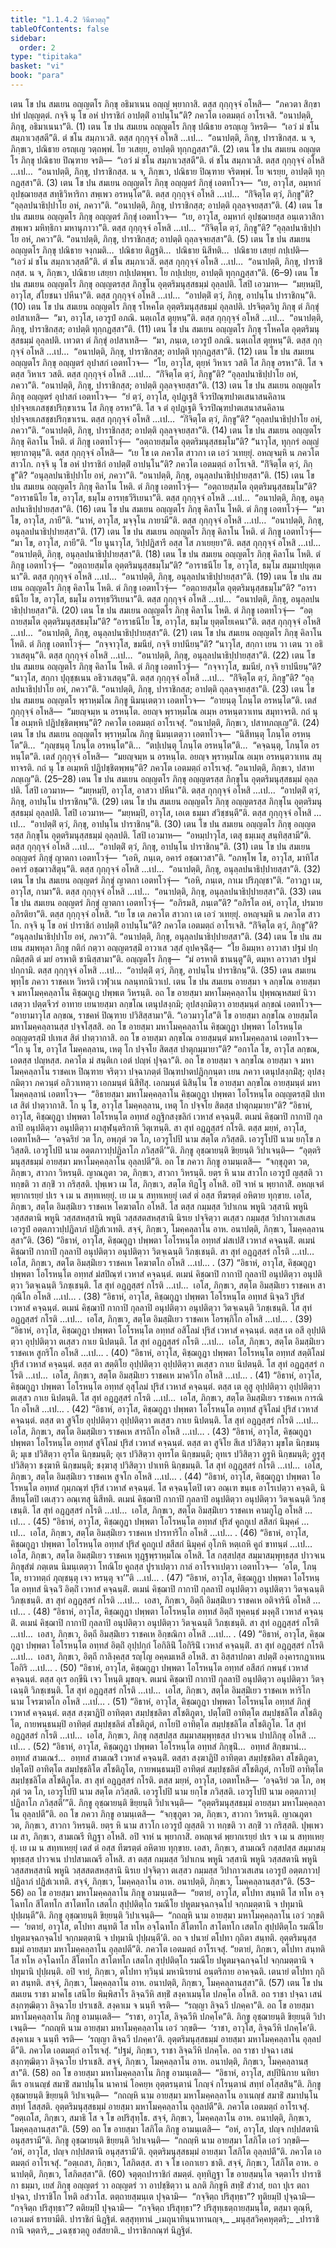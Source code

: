```yaml
---
title: "1.1.4.2 วินีตวตฺถุ"
tableOfContents: false
sidebar:
  order: 2
type: "tipitaka"
basket: "vi"
book: "para"
---
```



<DynamicBreadcrumb />

<Division number="223" book="para">

<Paragraph number="713" book="para">
เตน โข ปน สมเยน อญฺญตโร ภิกฺขุ อธิมาเนน อญฺญํ พฺยากาสิ. ตสฺส กุกฺกุจฺจํ อโหสิ—  “ภควตา สิกฺขาปทํ ปญฺญตฺตํ. กจฺจิ นุ โข อหํ ปาราชิกํ อาปตฺติํ อาปนฺโน”ติ? ภควโต เอตมตฺถํ อาโรเจสิ. “อนาปตฺติ, ภิกฺขุ, อธิมาเนนา”ติ. (1)
</Paragraph>

<Paragraph number="714" book="para">
เตน โข ปน สมเยน อญฺญตโร ภิกฺขุ ปณิธาย อรญฺเญ วิหรติ—  “เอวํ มํ ชโน สมฺภาเวสฺสตี”ติ. ตํ ชโน สมฺภาเวสิ. ตสฺส กุกฺกุจฺจํ อโหสิ …เป…  “อนาปตฺติ, ภิกฺขุ, ปาราชิกสฺส. น จ, ภิกฺขเว, ปณิธาย อรญฺเญ วตฺถพฺพํ. โย วเสยฺย, อาปตฺติ ทุกฺกฏสฺสา”ติ. (2)
</Paragraph>

<Paragraph number="715" book="para">
เตน โข ปน สมเยน อญฺญตโร ภิกฺขุ ปณิธาย ปิณฺฑาย จรติ—  “เอวํ มํ ชโน สมฺภาเวสฺสตี”ติ. ตํ ชโน สมฺภาเวสิ. ตสฺส กุกฺกุจฺจํ อโหสิ …เป…  “อนาปตฺติ, ภิกฺขุ, ปาราชิกสฺส. น จ, ภิกฺขเว, ปณิธาย ปิณฺฑาย จริตพฺพํ. โย จเรยฺย, อาปตฺติ ทุกฺกฏสฺสา”ติ. (3)
</Paragraph>

<Paragraph number="716" book="para">
เตน โข ปน สมเยน อญฺญตโร ภิกฺขุ อญฺญตรํ ภิกฺขุํ เอตทโวจ—  “เย, อาวุโส, อมฺหากํ อุปชฺฌายสฺส สทฺธิวิหาริกา สพฺเพว อรหนฺโต”ติ. ตสฺส กุกฺกุจฺจํ อโหสิ …เป…  “กิํจิตฺโต ตฺวํ, ภิกฺขู”ติ? “อุลฺลปนาธิปฺปาโย อหํ, ภควา”ติ. “อนาปตฺติ, ภิกฺขุ, ปาราชิกสฺส; อาปตฺติ ถุลฺลจฺจยสฺสา”ติ. (4)
</Paragraph>

<Paragraph number="717" book="para">
เตน โข ปน สมเยน อญฺญตโร ภิกฺขุ อญฺญตรํ ภิกฺขุํ เอตทโวจ—  “เย, อาวุโส, อมฺหากํ อุปชฺฌายสฺส อนฺเตวาสิกา สพฺเพว มหิทฺธิกา มหานุภาวา”ติ. ตสฺส กุกฺกุจฺจํ อโหสิ …เป…  “กิํจิตฺโต ตฺวํ, ภิกฺขู”ติ? “อุลฺลปนาธิปฺปาโย อหํ, ภควา”ติ. “อนาปตฺติ, ภิกฺขุ, ปาราชิกสฺส; อาปตฺติ ถุลฺลจฺจยสฺสา”ติ. (5)
</Paragraph>

<Paragraph number="718" book="para">
เตน โข ปน สมเยน อญฺญตโร ภิกฺขุ ปณิธาย จงฺกมติ…  ปณิธาย ติฏฺฐติ…  ปณิธาย นิสีทติ…  ปณิธาย เสยฺยํ กปฺเปติ—  “เอวํ มํ ชโน สมฺภาเวสฺสตี”ติ. ตํ ชโน สมฺภาเวสิ. ตสฺส กุกฺกุจฺจํ อโหสิ …เป…  “อนาปตฺติ, ภิกฺขุ, ปาราชิกสฺส. น จ, ภิกฺขเว, ปณิธาย เสยฺยา กปฺเปตพฺพา. โย กปฺเปยฺย, อาปตฺติ ทุกฺกฏสฺสา”ติ. (6–9)
</Paragraph>

<Paragraph number="719" book="para">
เตน โข ปน สมเยน อญฺญตโร ภิกฺขุ อญฺญตรสฺส ภิกฺขุโน อุตฺตริมนุสฺสธมฺมํ อุลฺลปติ. โสปิ เอวมาห—  “มยฺหมฺปิ, อาวุโส, สํโยชนา ปหีนา”ติ. ตสฺส กุกฺกุจฺจํ อโหสิ …เป…  “อาปตฺติํ ตฺวํ, ภิกฺขุ, อาปนฺโน ปาราชิกนฺ”ติ. (10)
</Paragraph>

</Division>
<Division number="224" book="para">

<Paragraph number="720" book="para">
เตน โข ปน สมเยน อญฺญตโร ภิกฺขุ รโหคโต อุตฺตริมนุสฺสธมฺมํ อุลฺลปติ. ปรจิตฺตวิทู ภิกฺขุ ตํ ภิกฺขุํ อปสาเทสิ—  “มา, อาวุโส, เอวรูปํ อภณิ. นตฺเถโส ตุยฺหนฺ”ติ. ตสฺส กุกฺกุจฺจํ อโหสิ …เป…  “อนาปตฺติ, ภิกฺขุ, ปาราชิกสฺส; อาปตฺติ ทุกฺกฏสฺสา”ติ. (11)
</Paragraph>

<Paragraph number="721" book="para">
เตน โข ปน สมเยน อญฺญตโร ภิกฺขุ รโหคโต อุตฺตริมนุสฺสธมฺมํ อุลฺลปติ. เทวตา ตํ ภิกฺขุํ อปสาเทสิ—  “มา, ภนฺเต, เอวรูปํ อภณิ. นตฺเถโส ตุยฺหนฺ”ติ. ตสฺส กุกฺกุจฺจํ อโหสิ …เป…  “อนาปตฺติ, ภิกฺขุ, ปาราชิกสฺส; อาปตฺติ ทุกฺกฏสฺสา”ติ. (12)
</Paragraph>

<Paragraph number="722" book="para">
เตน โข ปน สมเยน อญฺญตโร ภิกฺขุ อญฺญตรํ อุปาสกํ เอตทโวจ—  “โย, อาวุโส, ตุยฺหํ วิหาเร วสติ โส ภิกฺขุ อรหา”ติ. โส จ ตสฺส วิหาเร วสติ. ตสฺส กุกฺกุจฺจํ อโหสิ …เป…  “กิํจิตฺโต ตฺวํ, ภิกฺขู”ติ? “อุลฺลปนาธิปฺปาโย อหํ, ภควา”ติ. “อนาปตฺติ, ภิกฺขุ, ปาราชิกสฺส; อาปตฺติ ถุลฺลจฺจยสฺสา”ติ. (13)
</Paragraph>

<Paragraph number="723" book="para">
เตน โข ปน สมเยน อญฺญตโร ภิกฺขุ อญฺญตรํ อุปาสกํ เอตทโวจ—  “ยํ ตฺวํ, อาวุโส, อุปฏฺเฐสิ จีวรปิณฺฑปาตเสนาสนคิลานปฺปจฺจยเภสชฺชปริกฺขาเรน โส ภิกฺขุ อรหา”ติ. โส จ ตํ อุปฏฺเฐติ จีวรปิณฺฑปาตเสนาสนคิลานปฺปจฺจยเภสชฺชปริกฺขาเรน. ตสฺส กุกฺกุจฺจํ อโหสิ …เป…  “กิํจิตฺโต ตฺวํ, ภิกฺขู”ติ? “อุลฺลปนาธิปฺปาโย อหํ, ภควา”ติ. “อนาปตฺติ, ภิกฺขุ, ปาราชิกสฺส; อาปตฺติ ถุลฺลจฺจยสฺสา”ติ. (14)
</Paragraph>

</Division>
<Division number="225" book="para">

<Paragraph number="724" book="para">
เตน โข ปน สมเยน อญฺญตโร ภิกฺขุ คิลาโน โหติ. ตํ ภิกฺขู เอตทโวจุํ—  “อตฺถายสฺมโต อุตฺตริมนุสฺสธมฺโม”ติ? “นาวุโส, ทุกฺกรํ อญฺญํ พฺยากาตุนฺ”ติ. ตสฺส กุกฺกุจฺจํ อโหสิ—  “เย โข เต ภควโต สาวกา เต เอวํ วเทยฺยุํ. อหญฺจมฺหิ น ภควโต สาวโก. กจฺจิ นุ โข อหํ ปาราชิกํ อาปตฺติํ อาปนฺโน”ติ? ภควโต เอตมตฺถํ อาโรเจสิ. “กิํจิตฺโต ตฺวํ, ภิกฺขู”ติ? “อนุลฺลปนาธิปฺปาโย อหํ, ภควา”ติ. “อนาปตฺติ, ภิกฺขุ, อนุลฺลปนาธิปฺปายสฺสา”ติ. (15)
</Paragraph>

<Paragraph number="725" book="para">
เตน โข ปน สมเยน อญฺญตโร ภิกฺขุ คิลาโน โหติ. ตํ ภิกฺขู เอตทโวจุํ—  “อตฺถายสฺมโต อุตฺตริมนุสฺสธมฺโม”ติ? “อาราธนีโย โข, อาวุโส, ธมฺโม อารทฺธวีริเยนา”ติ. ตสฺส กุกฺกุจฺจํ อโหสิ …เป…  “อนาปตฺติ, ภิกฺขุ, อนุลฺลปนาธิปฺปายสฺสา”ติ. (16)
</Paragraph>

<Paragraph number="726" book="para">
เตน โข ปน สมเยน อญฺญตโร ภิกฺขุ คิลาโน โหติ. ตํ ภิกฺขู เอตทโวจุํ—  “มา โข, อาวุโส, ภายี”ติ. “นาหํ, อาวุโส, มจฺจุโน ภายามี”ติ. ตสฺส กุกฺกุจฺจํ อโหสิ …เป…  “อนาปตฺติ, ภิกฺขุ, อนุลฺลปนาธิปฺปายสฺสา”ติ. (17)
</Paragraph>

<Paragraph number="727" book="para">
เตน โข ปน สมเยน อญฺญตโร ภิกฺขุ คิลาโน โหติ. ตํ ภิกฺขู เอตทโวจุํ—  “มา โข, อาวุโส, ภายี”ติ. “โย นูนาวุโส, วิปฺปฏิสารี อสฺส โส ภาเยยฺยา”ติ. ตสฺส กุกฺกุจฺจํ อโหสิ …เป…  “อนาปตฺติ, ภิกฺขุ, อนุลฺลปนาธิปฺปายสฺสา”ติ. (18)
</Paragraph>

<Paragraph number="728" book="para">
เตน โข ปน สมเยน อญฺญตโร ภิกฺขุ คิลาโน โหติ. ตํ ภิกฺขู เอตทโวจุํ—  “อตฺถายสฺมโต อุตฺตริมนุสฺสธมฺโม”ติ? “อาราธนีโย โข, อาวุโส, ธมฺโม สมฺมาปยุตฺเตนา”ติ. ตสฺส กุกฺกุจฺจํ อโหสิ …เป…  “อนาปตฺติ, ภิกฺขุ, อนุลฺลปนาธิปฺปายสฺสา”ติ. (19)
</Paragraph>

<Paragraph number="729" book="para">
เตน โข ปน สมเยน อญฺญตโร ภิกฺขุ คิลาโน โหติ. ตํ ภิกฺขู เอตทโวจุํ—  “อตฺถายสฺมโต อุตฺตริมนุสฺสธมฺโม”ติ? “อาราธนีโย โข, อาวุโส, ธมฺโม อารทฺธวีริเยนา”ติ. ตสฺส กุกฺกุจฺจํ อโหสิ …เป…  “อนาปตฺติ, ภิกฺขุ, อนุลฺลปนาธิปฺปายสฺสา”ติ. (20)
</Paragraph>

<Paragraph number="730" book="para">
เตน โข ปน สมเยน อญฺญตโร ภิกฺขุ คิลาโน โหติ. ตํ ภิกฺขู เอตทโวจุํ—  “อตฺถายสฺมโต อุตฺตริมนุสฺสธมฺโม”ติ? “อาราธนีโย โข, อาวุโส, ธมฺโม ยุตฺตโยเคนา”ติ. ตสฺส กุกฺกุจฺจํ อโหสิ …เป…  “อนาปตฺติ, ภิกฺขุ, อนุลฺลปนาธิปฺปายสฺสา”ติ. (21)
</Paragraph>

<Paragraph number="731" book="para">
เตน โข ปน สมเยน อญฺญตโร ภิกฺขุ คิลาโน โหติ. ตํ ภิกฺขู เอตทโวจุํ—  “กจฺจาวุโส, ขมนียํ, กจฺจิ ยาปนียนฺ”ติ? “นาวุโส, สกฺกา เยน วา เตน วา อธิวาเสตุนฺ”ติ. ตสฺส กุกฺกุจฺจํ อโหสิ …เป…  “อนาปตฺติ, ภิกฺขุ, อนุลฺลปนาธิปฺปายสฺสา”ติ. (22)
</Paragraph>

<Paragraph number="732" book="para">
เตน โข ปน สมเยน อญฺญตโร ภิกฺขุ คิลาโน โหติ. ตํ ภิกฺขู เอตทโวจุํ—  “กจฺจาวุโส, ขมนียํ, กจฺจิ ยาปนียนฺ”ติ? “นาวุโส, สกฺกา ปุถุชฺชเนน อธิวาเสตุนฺ”ติ. ตสฺส กุกฺกุจฺจํ อโหสิ …เป…  “กิํจิตฺโต ตฺวํ, ภิกฺขู”ติ? “อุลฺลปนาธิปฺปาโย อหํ, ภควา”ติ. “อนาปตฺติ, ภิกฺขุ, ปาราชิกสฺส; อาปตฺติ ถุลฺลจฺจยสฺสา”ติ. (23)
</Paragraph>

</Division>
<Division number="226" book="para">

<Paragraph number="733" book="para">
เตน โข ปน สมเยน อญฺญตโร พฺราหฺมโณ ภิกฺขู นิมนฺเตตฺวา เอตทโวจ—  “อายนฺตุ โภนฺโต อรหนฺโต”ติ. เตสํ กุกฺกุจฺจํ อโหสิ—  “มยญฺจมฺห น อรหนฺโต. อยญฺจ พฺราหฺมโณ อเมฺห อรหนฺตวาเทน สมุทาจรติ. กถํ นุ โข อเมฺหหิ ปฏิปชฺชิตพฺพนฺ”ติ? ภควโต เอตมตฺถํ อาโรเจสุํ. “อนาปตฺติ, ภิกฺขเว, ปสาทภญฺเญ”ติ. (24)
</Paragraph>

<Paragraph number="734" book="para">
เตน โข ปน สมเยน อญฺญตโร พฺราหฺมโณ ภิกฺขู นิมนฺเตตฺวา เอตทโวจ—  “นิสีทนฺตุ โภนฺโต อรหนฺโต”ติ…  “ภุญฺชนฺตุ โภนฺโต อรหนฺโต”ติ…  “ตปฺเปนฺตุ โภนฺโต อรหนฺโต”ติ…  “คจฺฉนฺตุ, โภนฺโต อรหนฺโต”ติ. เตสํ กุกฺกุจฺจํ อโหสิ—  “มยญฺจมฺห น อรหนฺโต. อยญฺจ พฺราหฺมโณ อเมฺห อรหนฺตวาเทน สมุทาจรติ. กถํ นุ โข อเมฺหหิ ปฏิปชฺชิตพฺพนฺ”ติ? ภควโต เอตมตฺถํ อาโรเจสุํ. “อนาปตฺติ, ภิกฺขเว, ปสาทภญฺเญ”ติ. (25–28)
</Paragraph>

<Paragraph number="735" book="para">
เตน โข ปน สมเยน อญฺญตโร ภิกฺขุ อญฺญตรสฺส ภิกฺขุโน อุตฺตริมนุสฺสธมฺมํ อุลฺลปติ. โสปิ เอวมาห—  “มยฺหมฺปิ, อาวุโส, อาสวา ปหีนา”ติ. ตสฺส กุกฺกุจฺจํ อโหสิ …เป…  “อาปตฺติํ ตฺวํ, ภิกฺขุ, อาปนฺโน ปาราชิกนฺ”ติ. (29)
</Paragraph>

<Paragraph number="736" book="para">
เตน โข ปน สมเยน อญฺญตโร ภิกฺขุ อญฺญตรสฺส ภิกฺขุโน อุตฺตริมนุสฺสธมฺมํ อุลฺลปติ. โสปิ เอวมาห—  “มยฺหมฺปิ, อาวุโส, เอเต ธมฺมา สํวิชฺชนฺตี”ติ. ตสฺส กุกฺกุจฺจํ อโหสิ …เป…  “อาปตฺติํ ตฺวํ, ภิกฺขุ, อาปนฺโน ปาราชิกนฺ”ติ. (30)
</Paragraph>

<Paragraph number="737" book="para">
เตน โข ปน สมเยน อญฺญตโร ภิกฺขุ อญฺญตรสฺส ภิกฺขุโน อุตฺตริมนุสฺสธมฺมํ อุลฺลปติ. โสปิ เอวมาห—  “อหมฺปาวุโส, เตสุ ธมฺเมสุ สนฺทิสฺสามี”ติ. ตสฺส กุกฺกุจฺจํ อโหสิ …เป…  “อาปตฺติํ ตฺวํ, ภิกฺขุ, อาปนฺโน ปาราชิกนฺ”ติ. (31)
</Paragraph>

<Paragraph number="738" book="para">
เตน โข ปน สมเยน อญฺญตรํ ภิกฺขุํ ญาตกา เอตทโวจุํ—  “เอหิ, ภนฺเต, อคารํ อชฺฌาวสา”ติ. “อภพฺโพ โข, อาวุโส, มาทิโส อคารํ อชฺฌาวสิตุนฺ”ติ. ตสฺส กุกฺกุจฺจํ อโหสิ …เป…  “อนาปตฺติ, ภิกฺขุ, อนุลฺลปนาธิปฺปายสฺสา”ติ. (32)
</Paragraph>

</Division>
<Division number="227" book="para">

<Paragraph number="739" book="para">
เตน โข ปน สมเยน อญฺญตรํ ภิกฺขุํ ญาตกา เอตทโวจุํ—  “เอหิ, ภนฺเต, กาเม ปริภุญฺชา”ติ. “อาวฏา เม, อาวุโส, กามา”ติ. ตสฺส กุกฺกุจฺจํ อโหสิ …เป…  “อนาปตฺติ, ภิกฺขุ, อนุลฺลปนาธิปฺปายสฺสา”ติ. (33)
</Paragraph>

<Paragraph number="740" book="para">
เตน โข ปน สมเยน อญฺญตรํ ภิกฺขุํ ญาตกา เอตทโวจุํ—  “อภิรมสิ, ภนฺเต”ติ? “อภิรโต อหํ, อาวุโส, ปรมาย อภิรติยา”ติ. ตสฺส กุกฺกุจฺจํ อโหสิ. “เย โข เต ภควโต สาวกา เต เอวํ วเทยฺยุํ. อหญฺจมฺหิ น ภควโต สาวโก. กจฺจิ นุ โข อหํ ปาราชิกํ อาปตฺติํ อาปนฺโน”ติ? ภควโต เอตมตฺถํ อาโรเจสิ. “กิํจิตฺโต ตฺวํ, ภิกฺขู”ติ? “อนุลฺลปนาธิปฺปาโย อหํ, ภควา”ติ. “อนาปตฺติ, ภิกฺขุ, อนุลฺลปนาธิปฺปายสฺสา”ติ. (34)
</Paragraph>

<Paragraph number="741" book="para">
เตน โข ปน สมเยน สมฺพหุลา ภิกฺขู กติกํ กตฺวา อญฺญตรสฺมิํ อาวาเส วสฺสํ อุปคจฺฉิํสุ—  “โย อิมมฺหา อาวาสา ปฐมํ ปกฺกมิสฺสติ ตํ มยํ อรหาติ ชานิสฺสามา”ติ. อญฺญตโร ภิกฺขุ—  “มํ อรหาติ ชานนฺตู”ติ, ตมฺหา อาวาสา ปฐมํ ปกฺกามิ. ตสฺส กุกฺกุจฺจํ อโหสิ …เป…  “อาปตฺติํ ตฺวํ, ภิกฺขุ, อาปนฺโน ปาราชิกนฺ”ติ. (35)
</Paragraph>

</Division>
<Division number="228" book="para">

<Paragraph number="742" book="para">
เตน สมเยน พุทฺโธ ภควา ราชคเห วิหรติ เวฬุวเน กลนฺทกนิวาเป. เตน โข ปน สมเยน อายสฺมา จ ลกฺขโณ อายสฺมา จ มหาโมคฺคลฺลาโน คิชฺฌกูเฏ ปพฺพเต วิหรนฺติ. อถ โข อายสฺมา มหาโมคฺคลฺลาโน ปุพฺพณฺหสมยํ นิวาเสตฺวา ปตฺตจีวรํ อาทาย เยนายสฺมา ลกฺขโณ เตนุปสงฺกมิ; อุปสงฺกมิตฺวา อายสฺมนฺตํ ลกฺขณํ เอตทโวจ—  “อายามาวุโส ลกฺขณ, ราชคหํ ปิณฺฑาย ปวิสิสฺสามา”ติ. “เอวมาวุโส”ติ โข อายสฺมา ลกฺขโณ อายสฺมโต มหาโมคฺคลฺลานสฺส ปจฺจโสฺสสิ.
</Paragraph>

<Paragraph number="743" book="para">
อถ โข อายสฺมา มหาโมคฺคลฺลาโน คิชฺฌกูฏา ปพฺพตา โอโรหนฺโต อญฺญตรสฺมิํ ปเทเส สิตํ ปาตฺวากาสิ. อถ โข อายสฺมา ลกฺขโณ อายสฺมนฺตํ มหาโมคฺคลฺลานํ เอตทโวจ—  “โก นุ โข, อาวุโส โมคฺคลฺลาน, เหตุ โก ปจฺจโย สิตสฺส ปาตุกมฺมายา”ติ? “อกาโล โข, อาวุโส ลกฺขณ, เอตสฺส ปญฺหสฺส. ภควโต มํ สนฺติเก เอตํ ปญฺหํ ปุจฺฉา”ติ.
</Paragraph>

<Paragraph number="744" book="para">
อถ โข อายสฺมา จ ลกฺขโณ อายสฺมา จ มหาโมคฺคลฺลาโน ราชคเห ปิณฺฑาย จริตฺวา ปจฺฉาภตฺตํ ปิณฺฑปาตปฏิกฺกนฺตา เยน ภควา เตนุปสงฺกมิํสุ; อุปสงฺกมิตฺวา ภควนฺตํ อภิวาเทตฺวา เอกมนฺตํ นิสีทิํสุ. เอกมนฺตํ นิสินฺโน โข อายสฺมา ลกฺขโณ อายสฺมนฺตํ มหาโมคฺคลฺลานํ เอตทโวจ—  “อิธายสฺมา มหาโมคฺคลฺลาโน คิชฺฌกูฏา ปพฺพตา โอโรหนฺโต อญฺญตรสฺมิํ ปเทเส สิตํ ปาตฺวากาสิ. โก นุ โข, อาวุโส โมคฺคลฺลาน, เหตุ โก ปจฺจโย สิตสฺส ปาตุกมฺมายา”ติ? “อิธาหํ, อาวุโส, คิชฺฌกูฏา ปพฺพตา โอโรหนฺโต อทฺทสํ อฏฺฐิกสงฺขลิกํ เวหาสํ คจฺฉนฺติํ. ตเมนํ คิชฺฌาปิ กากาปิ กุลลาปิ อนุปติตฺวา อนุปติตฺวา ผาสุฬนฺตริกาหิ วิตุเฑนฺติ. สา สุทํ อฏฺฏสฺสรํ กโรติ. ตสฺส มยฺหํ, อาวุโส, เอตทโหสิ—  ‘อจฺฉริยํ วต โภ, อพฺภุตํ วต โภ, เอวรูโปปิ นาม สตฺโต ภวิสฺสติ. เอวรูโปปิ นาม ยกฺโข ภวิสฺสติ. เอวรูโปปิ นาม อตฺตภาวปฺปฏิลาโภ ภวิสฺสตี’”ติ. ภิกฺขู อุชฺฌายนฺติ ขิยฺยนฺติ วิปาเจนฺติ—  “อุตฺตริมนุสฺสธมฺมํ อายสฺมา มหาโมคฺคลฺลาโน อุลฺลปตี”ติ.
</Paragraph>

<Paragraph number="745" book="para">
อถ โข ภควา ภิกฺขู อามนฺเตสิ—  “จกฺขุภูตา วต, ภิกฺขเว, สาวกา วิหรนฺติ. ญาณภูตา วต, ภิกฺขเว, สาวกา วิหรนฺติ. ยตฺร หิ นาม สาวโก เอวรูปํ ญสฺสติ วา ทกฺขติ วา สกฺขิํ วา กริสฺสติ. ปุพฺเพว เม โส, ภิกฺขเว, สตฺโต ทิฏฺโฐ อโหสิ. อปิ จาหํ น พฺยากาสิํ. อหญฺเจตํ พฺยากเรยฺยํ ปเร จ เม น สทฺทเหยฺยุํ. เย เม น สทฺทเหยฺยุํ เตสํ ตํ อสฺส ทีฆรตฺตํ อหิตาย ทุกฺขาย. เอโส, ภิกฺขเว, สตฺโต อิมสฺมิํเยว ราชคเห โคฆาตโก อโหสิ. โส ตสฺส กมฺมสฺส วิปาเกน พหูนิ วสฺสานิ พหูนิ วสฺสสตานิ พหูนิ วสฺสสหสฺสานิ พหูนิ วสฺสสตสหสฺสานิ นิรเย ปจฺจิตฺวา ตเสฺสว กมฺมสฺส วิปากาวเสเสน เอวรูปํ อตฺตภาวปฺปฏิลาภํ ปฏิสํเวเทติ. สจฺจํ, ภิกฺขเว, โมคฺคลฺลาโน อาห. อนาปตฺติ, ภิกฺขเว, โมคฺคลฺลานสฺสา”ติ. (36)
</Paragraph>

</Division>
<Division number="229" book="para">

<Paragraph number="746" book="para">
“อิธาหํ, อาวุโส, คิชฺฌกูฏา ปพฺพตา โอโรหนฺโต อทฺทสํ มํสเปสิํ เวหาสํ คจฺฉนฺติํ. ตเมนํ คิชฺฌาปิ กากาปิ กุลลาปิ อนุปติตฺวา อนุปติตฺวา วิตจฺเฉนฺติ วิภชฺเชนฺติ. สา สุทํ อฏฺฏสฺสรํ กโรติ …เป…  เอโส, ภิกฺขเว, สตฺโต อิมสฺมิํเยว ราชคเห โคฆาตโก อโหสิ …เป… . (37)
</Paragraph>

<Paragraph number="747" book="para">
“อิธาหํ, อาวุโส, คิชฺฌกูฏา ปพฺพตา โอโรหนฺโต อทฺทสํ มํสปิณฺฑํ เวหาสํ คจฺฉนฺตํ. ตเมนํ คิชฺฌาปิ กากาปิ กุลลาปิ อนุปติตฺวา อนุปติตฺวา วิตจฺเฉนฺติ วิภชฺเชนฺติ. โส สุทํ อฏฺฏสฺสรํ กโรติ …เป…  เอโส, ภิกฺขเว, สตฺโต อิมสฺมิํเยว ราชคเห สากุณิโก อโหสิ …เป… . (38)
</Paragraph>

<Paragraph number="748" book="para">
“อิธาหํ, อาวุโส, คิชฺฌกูฏา ปพฺพตา โอโรหนฺโต อทฺทสํ นิจฺฉวิํ ปุริสํ เวหาสํ คจฺฉนฺตํ. ตเมนํ คิชฺฌาปิ กากาปิ กุลลาปิ อนุปติตฺวา อนุปติตฺวา วิตจฺเฉนฺติ วิภชฺเชนฺติ. โส สุทํ อฏฺฏสฺสรํ กโรติ …เป…  เอโส, ภิกฺขเว, สตฺโต อิมสฺมิํเยว ราชคเห โอรพฺภิโก อโหสิ …เป… . (39)
</Paragraph>

<Paragraph number="749" book="para">
“อิธาหํ, อาวุโส, คิชฺฌกูฏา ปพฺพตา โอโรหนฺโต อทฺทสํ อสิโลมํ ปุริสํ เวหาสํ คจฺฉนฺตํ. ตสฺส เต อสี อุปฺปติตฺวา อุปฺปติตฺวา ตเสฺสว กาเย นิปตนฺติ. โส สุทํ อฏฺฏสฺสรํ กโรติ …เป…  เอโส, ภิกฺขเว, สตฺโต อิมสฺมิํเยว ราชคเห สูกริโก อโหสิ …เป… . (40)
</Paragraph>

<Paragraph number="750" book="para">
“อิธาหํ, อาวุโส, คิชฺฌกูฏา ปพฺพตา โอโรหนฺโต อทฺทสํ สตฺติโลมํ ปุริสํ เวหาสํ คจฺฉนฺตํ. ตสฺส ตา สตฺติโย อุปฺปติตฺวา อุปฺปติตฺวา ตเสฺสว กาเย นิปตนฺติ. โส สุทํ อฏฺฏสฺสรํ กโรติ …เป…  เอโส, ภิกฺขเว, สตฺโต อิมสฺมิํเยว ราชคเห มาควิโก อโหสิ …เป… . (41)
</Paragraph>

<Paragraph number="751" book="para">
“อิธาหํ, อาวุโส, คิชฺฌกูฏา ปพฺพตา โอโรหนฺโต อทฺทสํ อุสุโลมํ ปุริสํ เวหาสํ คจฺฉนฺตํ. ตสฺส เต อุสู อุปฺปติตฺวา อุปฺปติตฺวา ตเสฺสว กาเย นิปตนฺติ. โส สุทํ อฏฺฏสฺสรํ กโรติ …เป…  เอโส, ภิกฺขเว, สตฺโต อิมสฺมิํเยว ราชคเห การณิโก อโหสิ …เป… . (42)
</Paragraph>

<Paragraph number="752" book="para">
“อิธาหํ, อาวุโส, คิชฺฌกูฏา ปพฺพตา โอโรหนฺโต อทฺทสํ สูจิโลมํ ปุริสํ เวหาสํ คจฺฉนฺตํ. ตสฺส ตา สูจิโย อุปฺปติตฺวา อุปฺปติตฺวา ตเสฺสว กาเย นิปตนฺติ. โส สุทํ อฏฺฏสฺสรํ กโรติ …เป…  เอโส, ภิกฺขเว, สตฺโต อิมสฺมิํเยว ราชคเห สารถิโก อโหสิ …เป… . (43)
</Paragraph>

<Paragraph number="753" book="para">
“อิธาหํ, อาวุโส, คิชฺฌกูฏา ปพฺพตา โอโรหนฺโต อทฺทสํ สูจิโลมํ ปุริสํ เวหาสํ คจฺฉนฺตํ. ตสฺส ตา สูจิโย สีเส ปวิสิตฺวา มุขโต นิกฺขมนฺติ; มุเข ปวิสิตฺวา อุรโต นิกฺขมนฺติ; อุเร ปวิสิตฺวา อุทรโต นิกฺขมนฺติ; อุทเร ปวิสิตฺวา อูรูหิ นิกฺขมนฺติ; อูรูสุ ปวิสิตฺวา ชงฺฆาหิ นิกฺขมนฺติ; ชงฺฆาสุ ปวิสิตฺวา ปาเทหิ นิกฺขมนฺติ. โส สุทํ อฏฺฏสฺสรํ กโรติ …เป…  เอโส, ภิกฺขเว, สตฺโต อิมสฺมิํเยว ราชคเห สูจโก อโหสิ …เป… . (44)
</Paragraph>

<Paragraph number="754" book="para">
“อิธาหํ, อาวุโส, คิชฺฌกูฏา ปพฺพตา โอโรหนฺโต อทฺทสํ กุมฺภณฺฑํ ปุริสํ เวหาสํ คจฺฉนฺตํ. โส คจฺฉนฺโตปิ เตว อณฺเฑ ขนฺเธ อาโรเปตฺวา คจฺฉติ, นิสีทนฺโตปิ เตเสฺวว อณฺเฑสุ นิสีทติ. ตเมนํ คิชฺฌาปิ กากาปิ กุลลาปิ อนุปติตฺวา อนุปติตฺวา วิตจฺเฉนฺติ วิภชฺเชนฺติ. โส สุทํ อฏฺฏสฺสรํ กโรติ …เป…  เอโส, ภิกฺขเว, สตฺโต อิมสฺมิํเยว ราชคเห คามกูโฏ อโหสิ …เป… . (45)
</Paragraph>

<Paragraph number="755" book="para">
“อิธาหํ, อาวุโส, คิชฺฌกูฏา ปพฺพตา โอโรหนฺโต อทฺทสํ ปุริสํ คูถกูเป สสีสกํ นิมุคฺคํ …เป…  เอโส, ภิกฺขเว, สตฺโต อิมสฺมิํเยว ราชคเห ปารทาริโก อโหสิ …เป… . (46)
</Paragraph>

<Paragraph number="756" book="para">
“อิธาหํ, อาวุโส, คิชฺฌกูฏา ปพฺพตา โอโรหนฺโต อทฺทสํ ปุริสํ คูถกูเป สสีสกํ นิมุคฺคํ อุโภหิ หตฺเถหิ คูถํ ขาทนฺตํ …เป…  เอโส, ภิกฺขเว, สตฺโต อิมสฺมิํเยว ราชคเห ทุฏฺฐพฺราหฺมโณ อโหสิ. โส กสฺสปสฺส สมฺมาสมฺพุทฺธสฺส ปาวจเน ภิกฺขุสํฆํ ภตฺเตน นิมนฺเตตฺวา โทณิโย คูถสฺส ปูราเปตฺวา กาลํ อาโรจาเปตฺวา เอตทโวจ—  ‘อโต, โภนฺโต, ยาวทตฺถํ ภุญฺชนฺตุ เจว หรนฺตุ จา’”ติ …เป… . (47)
</Paragraph>

</Division>
<Division number="230" book="para">

<Paragraph number="757" book="para">
“อิธาหํ, อาวุโส, คิชฺฌกูฏา ปพฺพตา โอโรหนฺโต อทฺทสํ นิจฺฉวิํ อิตฺถิํ เวหาสํ คจฺฉนฺติํ. ตเมนํ คิชฺฌาปิ กากาปิ กุลลาปิ อนุปติตฺวา อนุปติตฺวา วิตจฺเฉนฺติ วิภชฺเชนฺติ. สา สุทํ อฏฺฏสฺสรํ กโรติ …เป…  เอสา, ภิกฺขเว, อิตฺถี อิมสฺมิํเยว ราชคเห อติจารินี อโหสิ …เป… . (48)
</Paragraph>

<Paragraph number="758" book="para">
“อิธาหํ, อาวุโส, คิชฺฌกูฏา ปพฺพตา โอโรหนฺโต อทฺทสํ อิตฺถิํ ทุคฺคนฺธํ มงฺคุลิํ เวหาสํ คจฺฉนฺติํ. ตเมนํ คิชฺฌาปิ กากาปิ กุลลาปิ อนุปติตฺวา อนุปติตฺวา วิตจฺเฉนฺติ วิภชฺเชนฺติ. สา สุทํ อฏฺฏสฺสรํ กโรติ …เป…  เอสา, ภิกฺขเว, อิตฺถี อิมสฺมิํเยว ราชคเห อิกฺขณิกา อโหสิ …เป… . (49)
</Paragraph>

<Paragraph number="759" book="para">
“อิธาหํ, อาวุโส, คิชฺฌกูฏา ปพฺพตา โอโรหนฺโต อทฺทสํ อิตฺถิํ อุปฺปกฺกํ โอกิลินิํ โอกิรินิํ เวหาสํ คจฺฉนฺติํ. สา สุทํ อฏฺฏสฺสรํ กโรติ …เป…  เอสา, ภิกฺขเว, อิตฺถี กาลิงฺคสฺส รญฺโญ อคฺคมเหสี อโหสิ. สา อิสฺสาปกตา สปตฺติํ องฺคารกฏาเหน โอกิริ …เป… . (50)
</Paragraph>

<Paragraph number="760" book="para">
“อิธาหํ, อาวุโส, คิชฺฌกูฏา ปพฺพตา โอโรหนฺโต อทฺทสํ อสีสกํ กพนฺธํ เวหาสํ คจฺฉนฺตํ. ตสฺส อุเร อกฺขีนิ เจว โหนฺติ มุขญฺจ. ตเมนํ คิชฺฌาปิ กากาปิ กุลลาปิ อนุปติตฺวา อนุปติตฺวา วิตจฺเฉนฺติ วิภชฺเชนฺติ. โส สุทํ อฏฺฏสฺสรํ กโรติ …เป…  เอโส, ภิกฺขเว, สตฺโต อิมสฺมิํเยว ราชคเห หาริโก นาม โจรฆาตโก อโหสิ …เป… . (51)
</Paragraph>

<Paragraph number="761" book="para">
“อิธาหํ, อาวุโส, คิชฺฌกูฏา ปพฺพตา โอโรหนฺโต อทฺทสํ ภิกฺขุํ เวหาสํ คจฺฉนฺตํ. ตสฺส สงฺฆาฏิปิ อาทิตฺตา สมฺปชฺชลิตา สโชติภูตา, ปตฺโตปิ อาทิตฺโต สมฺปชฺชลิโต สโชติภูโต, กายพนฺธนมฺปิ อาทิตฺตํ สมฺปชฺชลิตํ สโชติภูตํ, กาโยปิ อาทิตฺโต สมฺปชฺชลิโต สโชติภูโต. โส สุทํ อฏฺฏสฺสรํ กโรติ …เป…  เอโส, ภิกฺขเว, ภิกฺขุ กสฺสปสฺส สมฺมาสมฺพุทฺธสฺส ปาวจเน ปาปภิกฺขุ อโหสิ …เป… . (52)
</Paragraph>

<Paragraph number="762" book="para">
“อิธาหํ, อาวุโส, คิชฺฌกูฏา ปพฺพตา โอโรหนฺโต อทฺทสํ ภิกฺขุนิํ…  อทฺทสํ สิกฺขมานํ…  อทฺทสํ สามเณรํ…  อทฺทสํ สามเณริํ เวหาสํ คจฺฉนฺติํ. ตสฺสา สงฺฆาฏิปิ อาทิตฺตา สมฺปชฺชลิตา สโชติภูตา, ปตฺโตปิ อาทิตฺโต สมฺปชฺชลิโต สโชติภูโต, กายพนฺธนมฺปิ อาทิตฺตํ สมฺปชฺชลิตํ สโชติภูตํ, กาโยปิ อาทิตฺโต สมฺปชฺชลิโต สโชติภูโต. สา สุทํ อฏฺฏสฺสรํ กโรติ. ตสฺส มยฺหํ, อาวุโส, เอตทโหสิ—  ‘อจฺฉริยํ วต โภ, อพฺภุตํ วต โภ, เอวรูโปปิ นาม สตฺโต ภวิสฺสติ. เอวรูโปปิ นาม ยกฺโข ภวิสฺสติ. เอวรูโปปิ นาม อตฺตภาวปฺปฏิลาโภ ภวิสฺสตี’”ติ. ภิกฺขู อุชฺฌายนฺติ ขิยฺยนฺติ วิปาเจนฺติ—  “อุตฺตริมนุสฺสธมฺมํ อายสฺมา มหาโมคฺคลฺลาโน อุลฺลปตี”ติ.
</Paragraph>

<Paragraph number="763" book="para">
อถ โข ภควา ภิกฺขู อามนฺเตสิ—  “จกฺขุภูตา วต, ภิกฺขเว, สาวกา วิหรนฺติ. ญาณภูตา วต, ภิกฺขเว, สาวกา วิหรนฺติ. ยตฺร หิ นาม สาวโก เอวรูปํ ญสฺสติ วา ทกฺขติ วา สกฺขิํ วา กริสฺสติ. ปุพฺเพว เม สา, ภิกฺขเว, สามเณรี ทิฏฺฐา อโหสิ. อปิ จาหํ น พฺยากาสิํ. อหญฺเจตํ พฺยากเรยฺยํ ปเร จ เม น สทฺทเหยฺยุํ. เย เม น สทฺทเหยฺยุํ เตสํ ตํ อสฺส ทีฆรตฺตํ อหิตาย ทุกฺขาย. เอสา, ภิกฺขเว, สามเณรี กสฺสปสฺส สมฺมาสมฺพุทฺธสฺส ปาวจเน ปาปสามเณรี อโหสิ. สา ตสฺส กมฺมสฺส วิปาเกน พหูนิ วสฺสานิ พหูนิ วสฺสสตานิ พหูนิ วสฺสสหสฺสานิ พหูนิ วสฺสสตสหสฺสานิ นิรเย ปจฺจิตฺวา ตเสฺสว กมฺมสฺส วิปากาวเสเสน เอวรูปํ อตฺตภาวปฺปฏิลาภํ ปฏิสํเวเทติ. สจฺจํ, ภิกฺขเว, โมคฺคลฺลาโน อาห. อนาปตฺติ, ภิกฺขเว, โมคฺคลฺลานสฺสา”ติ. (53–56)
</Paragraph>

</Division>
<Division number="231" book="para">

<Paragraph number="764" book="para">
อถ โข อายสฺมา มหาโมคฺคลฺลาโน ภิกฺขู อามนฺเตสิ—  “ยตายํ, อาวุโส, ตโปทา สนฺทติ โส ทโห อจฺโฉทโก สีโตทโก สาโตทโก เสตโก สุปฺปติตฺโถ รมณีโย ปหูตมจฺฉกจฺฉโป จกฺกมตฺตานิ จ ปทุมานิ ปุปฺผนฺตี”ติ. ภิกฺขู อุชฺฌายนฺติ ขิยฺยนฺติ วิปาเจนฺติ—  “กถญฺหิ นาม อายสฺมา มหาโมคฺคลฺลาโน เอวํ วกฺขติ—  ‘ยตายํ, อาวุโส, ตโปทา สนฺทติ โส ทโห อจฺโฉทโก สีโตทโก สาโตทโก เสตโก สุปฺปติตฺโถ รมณีโย ปหูตมจฺฉกจฺฉโป จกฺกมตฺตานิ จ ปทุมานิ ปุปฺผนฺตี’ติ. อถ จ ปนายํ ตโปทา กุถิตา สนฺทติ. อุตฺตริมนุสฺสธมฺมํ อายสฺมา มหาโมคฺคลฺลาโน อุลฺลปตี”ติ. ภควโต เอตมตฺถํ อาโรเจสุํ. “ยตายํ, ภิกฺขเว, ตโปทา สนฺทติ โส ทโห อจฺโฉทโก สีโตทโก สาโตทโก เสตโก สุปฺปติตฺโถ รมณีโย ปหูตมจฺฉกจฺฉโป จกฺกมตฺตานิ จ ปทุมานิ ปุปฺผนฺติ. อปิ จายํ, ภิกฺขเว, ตโปทา ทฺวินฺนํ มหานิรยานํ อนฺตริกาย อาคจฺฉติ. เตนายํ ตโปทา กุถิตา สนฺทติ. สจฺจํ, ภิกฺขเว, โมคฺคลฺลาโน อาห. อนาปตฺติ, ภิกฺขเว, โมคฺคลฺลานสฺสา”ติ. (57)
</Paragraph>

<Paragraph number="765" book="para">
เตน โข ปน สมเยน ราชา มาคโธ เสนิโย พิมฺพิสาโร ลิจฺฉวีหิ สทฺธิํ สงฺคาเมนฺโต ปภคฺโค อโหสิ. อถ ราชา ปจฺฉา เสนํ สงฺกฑฺฒิตฺวา ลิจฺฉวโย ปราเชสิ. สงฺคาเม จ นนฺที จรติ—  “รญฺญา ลิจฺฉวี ปภคฺคา”ติ. อถ โข อายสฺมา มหาโมคฺคลฺลาโน ภิกฺขู อามนฺเตสิ—  “ราชา, อาวุโส, ลิจฺฉวีหิ ปภคฺโค”ติ. ภิกฺขู อุชฺฌายนฺติ ขิยฺยนฺติ วิปาเจนฺติ—  “กถญฺหิ นาม อายสฺมา มหาโมคฺคลฺลาโน เอวํ วกฺขติ—  ‘ราชา, อาวุโส, ลิจฺฉวีหิ ปภคฺโค’ติ. สงฺคาเม จ นนฺที จรติ—  ‘รญฺญา ลิจฺฉวี ปภคฺคา’ติ. อุตฺตริมนุสฺสธมฺมํ อายสฺมา มหาโมคฺคลฺลาโน อุลฺลปตี”ติ. ภควโต เอตมตฺถํ อาโรเจสุํ. “ปฐมํ, ภิกฺขเว, ราชา ลิจฺฉวีหิ ปภคฺโค. อถ ราชา ปจฺฉา เสนํ สงฺกฑฺฒิตฺวา ลิจฺฉวโย ปราเชสิ. สจฺจํ, ภิกฺขเว, โมคฺคลฺลาโน อาห. อนาปตฺติ, ภิกฺขเว, โมคฺคลฺลานสฺสา”ติ. (58)
</Paragraph>

</Division>
<Division number="232" book="para">

<Paragraph number="766" book="para">
อถ โข อายสฺมา มหาโมคฺคลฺลาโน ภิกฺขู อามนฺเตสิ—  “อิธาหํ, อาวุโส, สปฺปินิกาย นทิยา ตีเร อาเนญฺชํ สมาธิํ สมาปนฺโน นาคานํ โอคยฺห อุตฺตรนฺตานํ โกญฺจํ กโรนฺตานํ สทฺทํ อโสฺสสินฺ”ติ. ภิกฺขู อุชฺฌายนฺติ ขิยฺยนฺติ วิปาเจนฺติ—  “กถญฺหิ นาม อายสฺมา มหาโมคฺคลฺลาโน อาเนญฺชํ สมาธิํ สมาปนฺโน สทฺทํ โสสฺสติ. อุตฺตริมนุสฺสธมฺมํ อายสฺมา มหาโมคฺคลฺลาโน อุลฺลปตี”ติ. ภควโต เอตมตฺถํ อาโรเจสุํ. “อตฺเถโส, ภิกฺขเว, สมาธิ โส จ โข อปริสุทฺโธ. สจฺจํ, ภิกฺขเว, โมคฺคลฺลาโน อาห. อนาปตฺติ, ภิกฺขเว, โมคฺคลฺลานสฺสา”ติ. (59)
</Paragraph>

<Paragraph number="767" book="para">
อถ โข อายสฺมา โสภิโต ภิกฺขู อามนฺเตสิ—  “อหํ, อาวุโส, ปญฺจ กปฺปสตานิ อนุสฺสรามี”ติ. ภิกฺขู อุชฺฌายนฺติ ขิยฺยนฺติ วิปาเจนฺติ—  “กถญฺหิ นาม อายสฺมา โสภิโต เอวํ วกฺขติ—  ‘อหํ, อาวุโส, ปญฺจ กปฺปสตานิ อนุสฺสรามี’ติ. อุตฺตริมนุสฺสธมฺมํ อายสฺมา โสภิโต อุลฺลปตี”ติ. ภควโต เอตมตฺถํ อาโรเจสุํ. “อตฺเถสา, ภิกฺขเว, โสภิตสฺส. สา จ โข เอกาเยว ชาติ. สจฺจํ, ภิกฺขเว, โสภิโต อาห. อนาปตฺติ, ภิกฺขเว, โสภิตสฺสา”ติ. (60)

</Paragraph>
</Division>

<Paragraph number="768" type="center" book="para">
จตุตฺถปาราชิกํ สมตฺตํ.


</Paragraph>

<Division number="233" book="para">

<Paragraph number="769" book="para">
อุทฺทิฏฺฐา โข อายสฺมนฺโต จตฺตาโร ปาราชิกา ธมฺมา, เยสํ ภิกฺขุ อญฺญตรํ วา อญฺญตรํ วา อาปชฺชิตฺวา น ลภติ ภิกฺขูหิ สทฺธิํ สํวาสํ, ยถา ปุเร ตถา ปจฺฉา, ปาราชิโก โหติ อสํวาโส. ตตฺถายสฺมนฺเต ปุจฺฉามิ—  “กจฺจิตฺถ ปริสุทฺธา”? ทุติยมฺปิ ปุจฺฉามิ—  “กจฺจิตฺถ ปริสุทฺธา”? ตติยมฺปิ ปุจฺฉามิ—  “กจฺจิตฺถ ปริสุทฺธา”? ปริสุทฺเธตฺถายสฺมนฺโต, ตสฺมา ตุณฺหี, เอวเมตํ ธารยามีติ.

</Paragraph>
</Division>

<Paragraph number="770" type="center" book="para">
ปาราชิกํ นิฏฺฐิตํ.



</Paragraph>

<Paragraph number="771" type="center" book="para">
ตสฺสุทฺทานํ


</Paragraph>

<Paragraph number="772" type="verses" book="para">
_เมถุนาทินฺนาทานญฺจ,_  
_มนุสฺสวิคฺคหุตฺตริ;_  
_ปาราชิกานิ จตฺตาริ,_  
_เฉชฺชวตฺถู อสํสยาติ._  


</Paragraph>

<Paragraph number="773" type="center" book="para">
ปาราชิกกณฺฑํ นิฏฺฐิตํ.
</Paragraph>